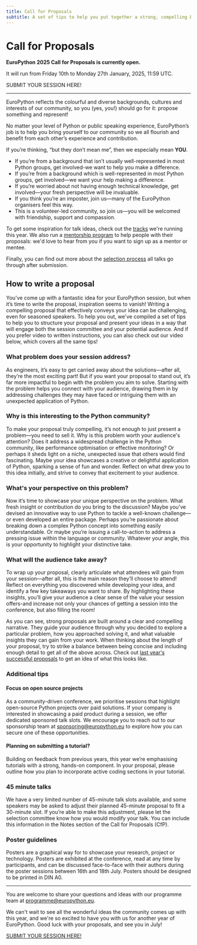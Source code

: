 ```yaml
---
title: Call for Proposals
subtitle: A set of tips to help you put together a strong, compelling EuroPython proposal.
---
```


# Call for Proposals

**EuroPython 2025 Call for Proposals is currently open.**

It will run from Friday 10th to Monday 27th January, 2025, 11:59 UTC.

<div class="text-center">
    <ButtonLink href="https://programme.europython.eu/europython-2025/">SUBMIT YOUR SESSION HERE!</ButtonLink>
</div>

-----

EuroPython reflects the colourful and diverse backgrounds, cultures and interests of our community, so you (yes, you!) should go for it: propose something and represent!

No matter your level of Python or public speaking experience, EuroPython’s job is to help you bring yourself to our community so we all flourish and benefit from each other’s experience and contribution.

If you’re thinking, “but they don’t mean me”, then we especially mean **YOU**.

* If you’re from a background that isn’t usually well-represented in most Python groups, get involved-we want to help you make a difference.
* If you’re from a background which is well-represented in most Python groups, get involved—we want your help making a difference.
* If you’re worried about not having enough technical knowledge, get involved—your fresh perspective will be invaluable.
* If you think you’re an imposter, join us—many of the EuroPython organisers feel this way.
* This is a volunteer-led community, so join us—you will be welcomed with friendship, support and compassion.

To get some inspiration for talk ideas, check out the [tracks](https://ep2025.europython.eu/programme/tracks/) we're running this year. We also run a [mentorship program](https://ep2025.europython.eu/programme/mentorship/) to help people with their proposals: we'd love to hear from you if you want to sign up as a mentor or mentee.

Finally, you can find out more about the [selection process](https://ep2025.europython.eu/programme/selection/) all talks go through after submission.

## How to write a proposal

You’ve come up with a fantastic idea for your EuroPython session, but when it’s time to write the proposal, inspiration seems to vanish! Writing a compelling proposal that effectively conveys your idea can be challenging, even for seasoned speakers. To help you out, we've compiled a set of tips to help you to structure your proposal and present your ideas in a way that will engage both the session committee and your potential audience. And if you prefer video to written instructions, you can also check out our video below, which covers all the same tips!

<YouTube id="YYbqXEb2b7c"/>

### What problem does your session address?

As engineers, it’s easy to get carried away about the solutions—after all, they’re the most exciting part! But if you want your proposal to stand out, it’s far more impactful to begin with the problem you aim to solve. Starting with the problem helps you connect with your audience, drawing them in by addressing challenges they may have faced or intriguing them with an unexpected application of Python.

### Why is this interesting to the Python community?

To make your proposal truly compelling, it’s not enough to just present a problem—you need to sell it. Why is this problem worth your audience's attention? Does it address a widespread challenge in the Python community, like performance optimisation or effective monitoring? Or perhaps it sheds light on a niche, unexpected issue that others would find fascinating. Maybe your idea showcases a creative or delightful application of Python, sparking a sense of fun and wonder. Reflect on what drew you to this idea initially, and strive to convey that excitement to your audience.

### What's your perspective on this problem?

Now it’s time to showcase your unique perspective on the problem. What fresh insight or contribution do you bring to the discussion? Maybe you’ve devised an innovative way to use Python to tackle a well-known challenge—or even developed an entire package. Perhaps you’re passionate about breaking down a complex Python concept into something easily understandable. Or maybe you’re issuing a call-to-action to address a pressing issue within the language or community. Whatever your angle, this is your opportunity to highlight your distinctive take.

### What will the audience take away?

To wrap up your proposal, clearly articulate what attendees will gain from your session—after all, this is the main reason they’ll choose to attend! Reflect on everything you discovered while developing your idea, and identify a few key takeaways you want to share. By highlighting these insights, you’ll give your audience a clear sense of the value your session offers-and increase not only your chances of getting a session into the conference, but also filling the room!

As you can see, strong proposals are built around a clear and compelling narrative. They guide your audience through why you decided to explore a particular problem, how you approached solving it, and what valuable insights they can gain from your work. When thinking about the length of your proposal, try to strike a balance between being concise and including enough detail to get all of the above across. Check out [last year's successful proposals](https://ep2024.europython.eu/sessions) to get an idea of what this looks like.

### Additional tips

#### Focus on open source projects

As a community-driven conference, we prioritise sessions that highlight open-source Python projects over paid solutions. If your company is interested in showcasing a paid product during a session, we offer dedicated sponsored talk slots. We encourage you to reach out to our sponsorship team at sponsoring@europython.eu to explore how you can secure one of these opportunities.

#### Planning on submitting a tutorial?

Building on feedback from previous years, this year we’re emphasising tutorials with a strong, hands-on component. In your proposal, please outline how you plan to incorporate active coding sections in your tutorial.

### 45 minute talks

We have a very limited number of 45-minute talk slots available, and some speakers may be asked to adjust their planned 45-minute proposal to fit a 30-minute slot. If you’re able to make this adjustment, please let the selection committee know how you would modify your talk. You can include this information in the Notes section of the Call for Proposals (CfP).

### Poster guidelines

Posters are a graphical way for to showcase your research, project or technology. Posters are exhibited at the conference, read at any time by participants, and can be discussed face-to-face with their authors during the poster sessions between 16th and 18th July. Posters should be designed to be printed in DIN A0.

---

You are welcome to share your questions and ideas with our programme team at programme@europython.eu.

We can't wait to see all the wonderful ideas the community comes up with this year, and we're so excited to have you with us for another year of EuroPython. Good luck with your proposals, and see you in July!

[SUBMIT YOUR SESSION HERE!](https://programme.europython.eu/europython-2025/)
